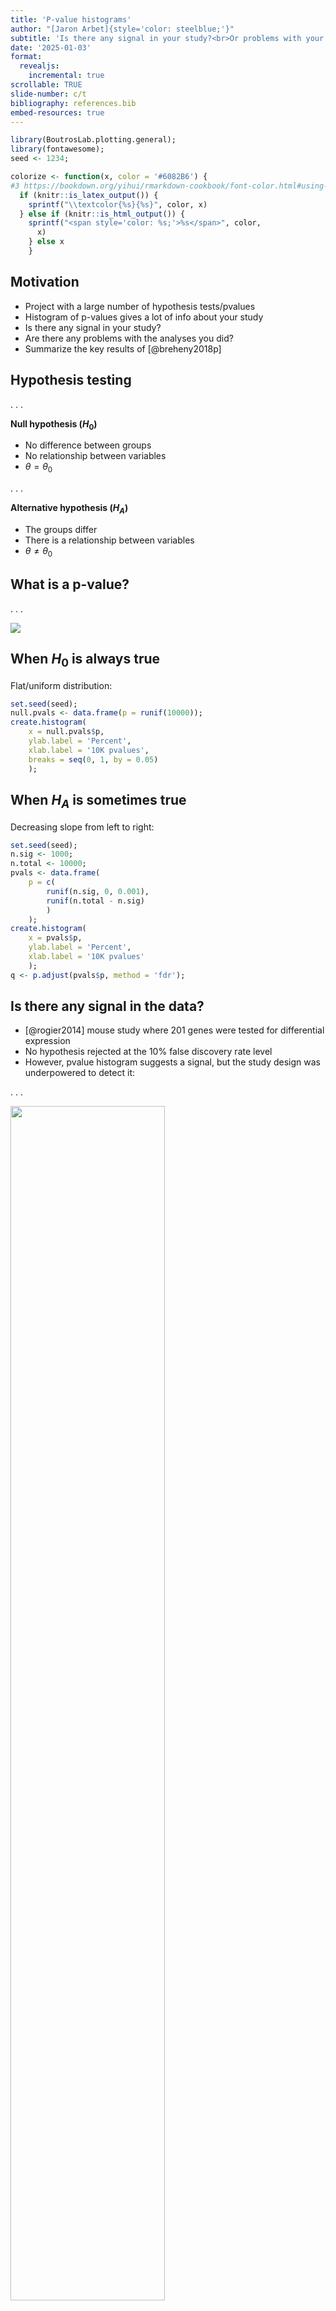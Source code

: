 ```yaml
---
title: 'P-value histograms'
author: "[Jaron Arbet]{style='color: steelblue;'}"
subtitle: 'Is there any signal in your study?<br>Or problems with your analysis?'
date: '2025-01-03'
format: 
  revealjs: 
    incremental: true
scrollable: TRUE
slide-number: c/t
bibliography: references.bib
embed-resources: true
---
```


```r
library(BoutrosLab.plotting.general);
library(fontawesome);
seed <- 1234;

colorize <- function(x, color = '#6082B6') {
#3 https://bookdown.org/yihui/rmarkdown-cookbook/font-color.html#using-an-r-function-to-write-raw-html-or-latex-code
  if (knitr::is_latex_output()) {
    sprintf("\\textcolor{%s}{%s}", color, x)
  } else if (knitr::is_html_output()) {
    sprintf("<span style='color: %s;'>%s</span>", color,
      x)
    } else x
    }
```


## Motivation

- Project with a large number of hypothesis tests/pvalues
- Histogram of p-values gives a lot of info about your study
- Is there any signal in your study?
- Are there any problems with the analyses you did?
- Summarize the key results of [@breheny2018p]

## Hypothesis testing

. . .

**Null hypothesis ($H_0$)**

* No difference between groups
* No relationship between variables
* $\theta = \theta_0$

. . .


**Alternative hypothesis ($H_A$)**

* The groups differ
* There is a relationship between variables
* $\theta \neq \theta_0$

## What is a p-value?

. . .

![](./figures/pvalue.jpg)


## When $H_0$ is always true

Flat/uniform distribution:

```r
set.seed(seed);
null.pvals <- data.frame(p = runif(10000));
create.histogram(
    x = null.pvals$p,
    ylab.label = 'Percent',
    xlab.label = '10K pvalues',
    breaks = seq(0, 1, by = 0.05)
    );
```

## When $H_A$ is sometimes true

Decreasing slope from left to right:

```r
set.seed(seed);
n.sig <- 1000;
n.total <- 10000;
pvals <- data.frame(
    p = c(
        runif(n.sig, 0, 0.001),
        runif(n.total - n.sig)
        )
    );
create.histogram(
    x = pvals$p,
    ylab.label = 'Percent',
    xlab.label = '10K pvalues'
    );
q <- p.adjust(pvals$p, method = 'fdr');
```

## Is there any signal in the data?

* [@rogier2014] mouse study where 201 genes were tested for differential expression
* No hypothesis rejected at the 10% false discovery rate level
* However, pvalue histogram suggests a signal, but the study design was underpowered to detect it:

. . .

:::{.column-body-outset}

![](./figures/signal_lowpower.png){width=70%}
:::

## "Regular" pvalue histogram

[@breheny2018p] define a **regular** pvalue histogram as the 2 scenarios we've seen so far:

* **Flat/uniform** ($H_0$ is always true)
* **Slopes down left-to-right** ($H_A$ is sometimes true)

. . .

A regular pvalue histogram suggests no errors in your study/analysis `r fa('fas fa-circle-check')`, although you might still be underpowered

## "Irregular pvalue histogram"

[@breheny2018p] define an **irregular** pvalue histogram as any other shape, for example in [@fischl2014activity]: 

. . . 

:::{.column-body-outset} 
![](./figures/irregular_pvalue_hist.png){width=80%}
:::

* An irregular pvalue histogram suggests a problem in your study or analysis, for example:

   + Measurement error
   + Parametric assumptions are wrong
   + Correlated pvalues (not a major problem, but need special coniderations which we'll come back to)

## Formal test for signal


* Let $\tau$ be the observed number of pvalues< 0.05
* Use a 1-sided Binomial test to see if $\tau$ is greater than what we'd except assuming $H_0$ is always true
* $m$ = number of tests
* $b$ = bin width of left-most bin (e.g. b = 0.05)
* Then the 95th percentile of a $Bin(m, b)$ distribution serves as a cutoff for the test
* Thus if $\tau > Bin_{.95}(m, b)$, we have evidence for a signal

## Example

* Recall the study of [@rogier2014] where 201 genes were tested but min FDR $> 0.10$
* bin-width: $b = 0.05$
* $m$ = 201 tests
* Then $Bin_{.95}(m, b)$ =

. . .
 
```r
qbinom(p = 0.95, size = 201, prob = 0.05);
```

* The study observed 27 p < 0.05, which exceeds the null cutoff, thus giving evidence of signal:

. . .

:::{.column-body-outset} 
![](./figures/rogier_with_cutoff.png){width=70%}
:::

## QC test for irregular pvalue histogram

* The same idea can be used to test for departures from uniformity anywhere between 0 and 1, not only near 0
* A binwidth of 0.05 gives 20 bins, and thus a corrected $\alpha= 0.05/20 = 0.0025$, or the $Bin_{.9975}(m, b)$ percentile 

. . .

**Example:**

* Recall the study of [@fischl2014activity]
* $m$ = 23,332 tests
* bin-width: $b = 0.05$
* Bonferroni corrected null threshold is:

. . .

```r
qbinom(p = 0.9975, size = 23332, prob = 0.05);
```
:::{.column-body-outset}
![](./figures/irregular_hist_cutoff.png){width=70%}
:::

## Correlated pvalues

* All previous results assume the pvalues are independent
* Rarely true for cancer 'omic studies (e.g. correlated genes)

. . .

[@breheny2018p] propose a permutation method for the previous signal and QC tests that accounts for correlation:

* For example, test association between outcome $Y$ with gene expression matrix $X$
1.  Permute $Y$ to remove relationship between $Y$ and $X$ while preserving the correlation structure of $X$
2. Rerun all tests on permuted dataset and record the pvalues
    + Obtains p-values from the null distribution without assuming independence
3. Record the count in the most highest bin from (2)
4. Repeat (1-3) 1000 times
5. The permutation-corrected QC cutoff is the 95th percentile of the distribution in (4)
    + Similarly, the get the permutation-corrected signal cutoff, you'd record the number of p<0.05 in each permutation dataset, then use the 95th percentile of this distribution.

## Example:

* Unpublished gene expression study
* p-value histogram suggests a problem, but note many genes are correlated

. . .

:::{.column-body-outset}
![](./figures/unpublished_qc_problem.png){width=70%}
:::


* The permutation-corrected QC cutoff suggests there is no problem in the study:

. . .

:::{.column-body-outset}
![](./figures/permuted_qc.png){width=70%}
:::

## Summary

* **`r colorize('Flat')`** pvalue histogram suggests $H_0$ always true
* **`r colorize('Slopes down left-to-right')`** suggests $H_A$ sometimes true
    + **`r colorize('Binomial test for signal')`**: far-left bin deviate from $H_0$?
    + If no tests significant after multiple testing correction, but the Binomial test is significant for an overall signal, this suggests your study was underpowered.
* **`r colorize('Irregular histograms')`** suggest problem with analysis/study
    + **`r colorize('QC binomial test')`**: does *any* area of hist deviate from $H_0$?
    + Try a robust nonparametric method instead
    + Check measurement error or problems in study design

* **`r colorize('In practice')`**, apply the signal and QC tests assuming independence. If you exceed either threshold, try the permutation method to confirm.

## R function

:::{.column-body-outset}

```r
pvalue.histogram <- function(
    pvalues, # vector of pvalues
    b = 0.05, # width of each bin in histogram
    alpha = 0.05, # significance level of signal test
    ... # other args to create.histogram
    ) {
    stopifnot(all(is.numeric(pvalues)) & all(pvalues > 0) & all (pvalues < 1));
    stopifnot(length(b) == 1 & is.numeric(b) & b >= 0 & b <= 0.2);

    p.df <- data.frame(p = pvalues);
    m <- sum(!is.na(pvalues));
    signal.cutoff <- qbinom(
        p = 1 - alpha,
        size = m,
        prob = b
        );
    qc.cutoff <- qbinom(
        p = 1 - alpha / (1 / b),
        size = m,
        prob = b
        );
    BoutrosLab.plotting.general::create.histogram(
        x = p.df$p,
        ylab.label = 'Frequency',
        xlab.label = 'pvalues',
        breaks = seq(0, 1, by = b),
        type = 'count',
        abline.h = c(signal.cutoff, qc.cutoff),
        abline.col = c('red', 'blue'),
        abline.lwd = 3
        );
    }

# Example:
set.seed(123);
pvals <- c(
    runif(20, 0, 0.001),
    runif(80)
    );
pvalue.histogram(pvals);
```

**[Signal]{style='color: red;'}** and **[QC]{style='color: blue;'}** thresholds

:::

# References
